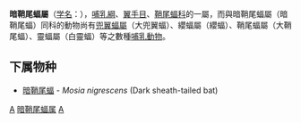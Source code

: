 {{Unreferenced|time=2019-03-31T10:26:58+00:00}}
{{Automatic taxobox
| taxon = Mosia
| authority = Gray, 1843
}}

'''暗鞘尾蝠屬'''（[[学名|学名]]：{{lang|la|''Mosia''}}），[[哺乳綱|哺乳綱]]、[[翼手目|翼手目]]、[[鞘尾蝠科|鞘尾蝠科]]的一屬，而與暗鞘尾蝠屬（暗鞘尾蝠）同科的動物尚有[[兜翼蝠屬|兜翼蝠屬]]（大兜翼蝠）、纓蝠屬（纓蝠）、鞘尾蝠屬（大鞘尾蝠）、靈蝠屬（白靈蝠）等之數種[[哺乳動物|哺乳動物]]。

==下属物种==
* [[暗鞘尾蝠|暗鞘尾蝠]] - ''Mosia nigrescens'' (Dark sheath-tailed bat)

{{Taxonbar|from=Q10794816}}

[[Category:鞘尾蝠科|A]]
[[Category:暗鞘尾蝠属|]]
[[Category:1843年描述的分类群|A]]


{{哺乳动物小作品}}